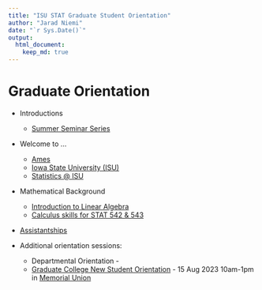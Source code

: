 ```yaml
---
title: "ISU STAT Graduate Student Orientation"
author: "Jarad Niemi"
date: "`r Sys.Date()`"
output: 
  html_document:
    keep_md: true
---
```


# Graduate Orientation 

- Introductions
  - [Summer Seminar Series](files/SummerSeminarSeries.pdf)
- Welcome to ...
  - [Ames](ames.html) 
  - [Iowa State University (ISU)](isu.html) 
  - [Statistics @ ISU](stat.html) 
- Mathematical Background
  - [Introduction to Linear Algebra](files/StatLinearAlgebraIntro.pdf)
  - [Calculus skills for STAT 542 & 543](files/STAT542_543_Calculus.pdf)
- [Assistantships](files/Assistantships.docx)
  
  
- Additional orientation sessions:
  - Departmental Orientation - 
  - [Graduate College New Student Orientation](https://www.grad-college.iastate.edu/student/orientation/) - 15 Aug 2023 10am-1pm in [Memorial Union](https://www.mu.iastate.edu/)
  
